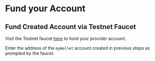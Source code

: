 # Fund your Account

## Fund Created Account via Testnet Faucet

Visit the Testnet faucet [here](http://faucet.testnet-02.aksh.pw/) to fund your provider account. &#x20;

Enter the address of the `myWallet` account created in previous steps as prompted by the faucet.
